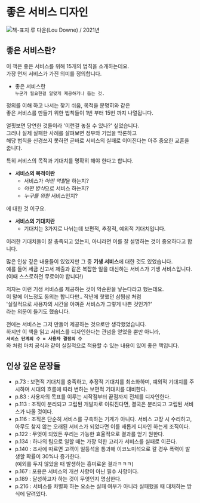 
# 좋은 서비스 디자인

![책-표지](../../../public/img/books/good-services/good-services.jpg)
<Callout emoji="👤">
  루 다운(Lou Downe) / 2021년
</Callout>

## 좋은 서비스란?
이 책은 좋은 서비스를 위해 15개의 법칙을 소개하는데요.  
가장 먼저 서비스가 가진 의미를 정의합니다.  
- 좋은 서비스란  
`누군가 필요한걸 알맞게 제공하거나 돕는 것.`

정의를 이해 하고 나서는 찾기 쉬움, 목적을 분명히와 같은  
좋은 서비스를 만들기 위한 법칙들이 1번 부터 15번 까지 나열됩니다.  

얼핏보면 당연한 것들이라 '이런걸 놓칠 수 있나?' 싶었습니다.  
그러나 실제 실패한 사례를 살펴보면 정부와 기업을 막론하고  
해당 법칙을 신경쓰지 못하면 곧바로 서비스의 실패로 이어진다는 아주 중요한 교훈을 줍니다.

특히 서비스의 목적과 기대치를 명확히 해야 한다고 합니다.
- **서비스의 목적이란**
  - 서비스가 *어떤 역할*을 하는지?
  - *어떤 방식*으로 서비스 하는지?
  - *누구를 위한* 서비스인지?

에 대한 것 이구요.

- **서비스의 기대치란**  
  - 기대치는 3가지로 나뉘는데 보편적, 추정적, 예외적 기대치입니다.  

이러한 기대치들이 잘 충족되고 있는지, 아니라면 이를 잘 설명하는 것이 중요하다고 합니다.

많은 인상 깊은 내용들이 있었지만 그 중 **기생 서비스**에 대한 것도 있었습니다.  
예를 들어 세금 신고서 제출과 같은 복잡한 일을 대신하는 서비스가 기생 서비스입니다.  
(이때 스스로하면 무료여야 합니다!)

저자는 이런 기생 서비스를 제공하는 것이 악순환을 낳는다라고 했는데요.  
이 말에 어느정도 동의는 합니다만.. 작년에 핫했던 삼쩜삼 처럼  
'실질적으로 사용자의 시간을 아껴준 서비스가 그렇게 나쁜 것인가?'  
라는 의문이 들기도 했습니다.  

전에는 서비스는 그저 만들어 제공하는 것으로만 생각했었습니다.  
하지만 이 책을 읽고 서비스를 디자인한다는 관념을 얻었을 뿐만 아니라,  
**`서비스 단계의 수 = 사용자 결정의 수`**  
와 처럼 마치 공식과 같이 실질적으로 적용할 수 있는 내용이 있어 좋은 책입니다.

## 인상 깊은 문장들
- p.73 : 보편적 기대치를 충족하고, 추정적 기대치를 최소화하며, 예외적 기대치를 주시하며 시대의 흐름에 따라 변하는 보편적 기대치를 대비한다.
- p.83 : 사용자의 목표를 이루는 시작점부터 끝점까지 전체를 디자인한다.
- p.113 : 조직이 분리되고 고립된 개발자로 이뤄진다면, 결국은 분리되고 고립된 서비스가 나올 것이다.
- p.116 : 조직은 단순히 서비스를 구축하는 기계가 아니다. 서비스 고장 시 수리하고, 아무도 찾지 않는 오래된 서비스가 되었다면 이를 새롭게 디자인 하는게 조직이다.
- p.122 : 무엇이 되었든 우리는 가능한 효율적으로 결과를 얻기 원한다.
- p.134 : 하나의 팀으로 일할 때는 가장 약한 고리가 서비스를 실패로 이끈다.
- p.140 : 조사에 따르면 고객이 일등석을 통과해 이코노미석으로 갈 경우 폭력이 발생할 확률이 30%나 증가한다.  
  (예외를 두지 않았을 때 발생하는 흥미로운 결과ㅋㅋㅋ)
- p.167 : 포용은 서비스의 개선 사항이 아닌 필수 사항이다.
- p.189 : 달성하고자 하는 것이 무엇인지 명심한다.
- p.216 : 서비스를 차별화 하는 요소는 실패 여부가 아니라 실패했을 때 대처하는 방식에 달려있다.
